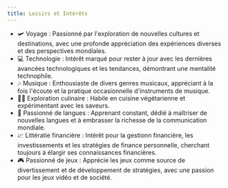 ```yaml
---
title: Loisirs et Intérêts
---
```


- 🛩️ Voyage : Passionné par l'exploration de nouvelles cultures et destinations, avec une profonde appréciation des expériences diverses et des perspectives mondiales.
- 💻 Technologie : Intérêt marqué pour rester à jour avec les dernières avancées technologiques et les tendances, démontrant une mentalité technophile.
- 🎶 Musique : Enthousiaste de divers genres musicaux, appréciant à la fois l'écoute et la pratique occasionnelle d'instruments de musique.
- 👨‍🍳 Exploration culinaire : Habile en cuisine végétarienne et expérimentant avec les saveurs.
- 🙊 Passionné de langues : Apprenant constant, dédié à maîtriser de nouvelles langues et à embrasser la richesse de la communication mondiale.
- 📈 Littératie financière : Intérêt pour la gestionn financière, les investissements et les stratégies de finance personnelle, cherchant toujours à élargir ses connaissances financières.
- 🎮 Passionné de jeux : Apprécie les jeux comme source de divertissement et de développement de stratégies, avec une passion pour les jeux vidéo et de société.
